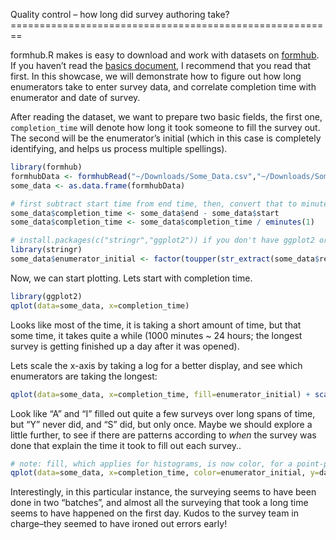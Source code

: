 <link href="http://kevinburke.bitbucket.org/markdowncss/markdown.css" rel="stylesheet"></link>
Quality control -- how long did survey authoring take?
========================================================

formhub.R makes is easy to download and work with datasets on [formhub](http://formhub.org). If you haven't read the [basics document](http://modilabs.github.com/formhub.R/demo/Basics_of_formhub.R.html), I recommend that you read that first. In this showcase, we will demonstrate how to figure out how long enumerators take to enter survey data, and correlate completion time with enumerator and date of survey. 

After reading the dataset, we want to prepare two basic fields, the first one, `completion_time` will denote how long it took someone to fill the survey out. The second will be the enumerator's initial (which in this case is completely identifying, and helps us process multiple spellings).


```r
library(formhub)
formhubData <- formhubRead("~/Downloads/Some_Data.csv","~/Downloads/Some_Form.json")
some_data <- as.data.frame(formhubData)

# first subtract start time from end time, then, convert that to minutes
some_data$completion_time <- some_data$end - some_data$start
some_data$completion_time <- some_data$completion_time / eminutes(1)

# install.packages(c("stringr","ggplot2")) if you don't have ggplot2 or stringr installed yet
library(stringr)
some_data$enumerator_initial <- factor(toupper(str_extract(some_data$research_asst_name, "[a-zA-Z]")))
```

Now, we can start plotting. Lets start with completion time.
```r
library(ggplot2)
qplot(data=some_data, x=completion_time)
```

Looks like most of the time, it is taking a short amount of time, but that some time, it takes quite a while (1000 minutes ~ 24 hours; the longest survey is getting finished up a day after it was opened). 

Lets scale the x-axis by taking a log for a better display, and see which enumerators are taking the longest:
```r
qplot(data=some_data, x=completion_time, fill=enumerator_initial) + scale_x_log10()
```

Look like "A" and "I" filled out quite a few surveys over long spans of time, but "Y" never did, and "S" did, but only once. Maybe we should explore a little further, to see if there are patterns according to *when* the survey was done that explain the time it took to fill out each survey..

```r
# note: fill, which applies for histograms, is now color, for a point-plot
qplot(data=some_data, x=completion_time, color=enumerator_initial, y=date) + scale_x_log10()
```

Interestingly, in this particular instance, the surveying seems to have been done in two "batches", and almost all the surveying that took a long time seems to have happened on the first day. Kudos to the survey team in charge--they seemed to have ironed out errors early!


